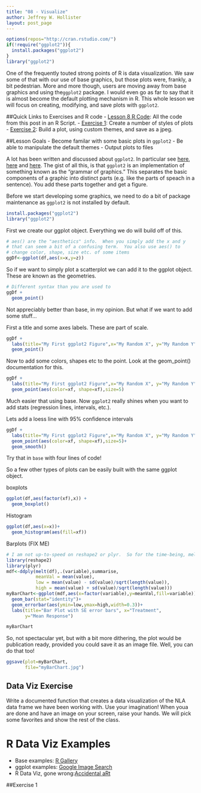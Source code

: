 ```yaml
---
title: "08 - Visualize"
author: Jeffrey W. Hollister
layout: post_page
---
```


```r
options(repos="http://cran.rstudio.com/")
if(!require("ggplot2")){
  install.packages("ggplot2")
}
library("ggplot2")
```

One of the frequently touted strong points of R is data visualization.  We saw some of that with our use of base graphics, but those plots were, frankly, a bit pedestrian.  More and more though, users are moving away from base graphics and using the`ggplot2` package.  I would even go as far to say that it is almost become the default plotting mechanism in R.  This whole lesson we will focus on creating, modifying, and save plots with `ggplot2`.

##Quick Links to Exercises and R code
- [Lesson 8 R Code](/gedr/rmd_posts/2015-01-14-08-Visualize.R): All the code from this post in an R Script.
- [Exercise 1](#exercise-1): Create a number of styles of plots
- [Exercise 2](#exercise-2): Build a plot, using custom themes, and save as a jpeg.

##Lesson Goals
- Become familar with some basic plots in `ggplot2`
- Be able to manipulate the default themes
- Output plots to files

A lot has been written and discussed about `ggplot2`.  In particular see [here](http://ggplot2.org/), [here](http://docs.ggplot2.org/current/) and [here](https://github.com/karthikram/ggplot-lecture).  The gist of all this, is that `ggplot2` is an implementation of something known as the "grammar of graphics."  This separates the basic components of a graphic into distinct parts (e.g. like the parts of speach in a sentence).  You add these parts together and get a figure.

Before we start developing some graphics, we need to do a bit of package maintenance as `ggplot2` is not installed by default.

```r
install.packages("ggplot2")
library("ggplot2")
```

First we create our ggplot object.  Everything we do will build off of this.  

```r
# aes() are the "aesthetics" info.  When you simply add the x and y
# that can seem a bit of a confusing term.  You also use aes() to 
# change color, shape, size etc. of some items 
ggDf<-ggplot(df,aes(x=x,y=z))
```

So if we want to simply plot a scatterplot we can add it to the ggplot object.  These are known as the geometries.

```r
# Different syntax than you are used to
ggDf + 
  geom_point()
```

Not appreciably better than base, in my opinion.  But what if we want to add some stuff...

First a title and some axes labels.  These are part of scale.

```r
ggDf +
  labs(title="My First ggplot2 Figure",x="My Random X", y="My Random Y") +
  geom_point()
```

Now to add some colors, shapes etc to the point.  Look at the geom_point() documentation for this.

```r
ggDf +
  labs(title="My First ggplot2 Figure",x="My Random X", y="My Random Y") +
  geom_point(aes(color=xf, shape=xf),size=5)
```

Much easier that using base.  Now `ggplot2` really shines when you want to add stats (regression lines, intervals, etc.). 

Lets add a loess line with 95% confidence intervals

```r
ggDf +
  labs(title="My First ggplot2 Figure",x="My Random X", y="My Random Y") +
  geom_point(aes(color=xf, shape=xf),size=5)+
  geom_smooth()
```

Try that in `base` with four lines of code!

So a few other types of plots can be easily built with the same ggplot object.

boxplots

```r
ggplot(df,aes(factor(xf),x)) +
  geom_boxplot()
```

Histogram

```r
ggplot(df,aes(x=x))+
  geom_histogram(aes(fill=xf))
```

Barplots (FIX ME)

```r
# I am not up-to-speed on reshape2 or plyr.  So for the time-being, melt is magic
library(reshape2)
library(plyr)
mdf<-ddply(melt(df),.(variable),summarise,
           meanVal = mean(value),
           low = mean(value) - sd(value)/sqrt(length(value)),
           high = mean(value) + sd(value)/sqrt(length(value)))
myBarChart<-ggplot(mdf,aes(x=factor(variable),y=meanVal,fill=variable))+
  geom_bar(stat="identity")+
  geom_errorbar(aes(ymin=low,ymax=high,width=0.3))+
  labs(title="Bar Plot with SE error bars", x="Treatment",
       y="Mean Response")

myBarChart
```

So, not spectacular yet, but with a bit more dithering, the plot would be publication ready, provided you could save it as an image file.  Well, you can do that too!

```r
ggsave(plot=myBarChart,
       file="myBarChart.jpg")
```

## Data Viz Exercise
Write a documented function that creates a data visualization of the NLA data frame we have been working with.  Use your imagination!  When youa are done and have an image on your screen, raise your hands.  We will pick some favorites and show the rest of the class.

# R Data Viz Examples

- Base examples: [R Gallery]()
- ggplot examples: [Google Image Search](http://goo.gl/P0q2Lx)
- R Data Viz, gone wrong:[Accidental aRt](http://accidental-art.tumblr.com) 

##Exercise 1